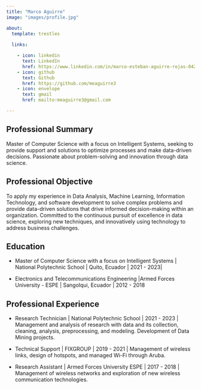 ```yaml
---
title: "Marco Aguirre"
image: "images/profile.jpg"

about:
  template: trestles
  
  links:

    - icon: linkedin
      text: LinkedIn
      href: https://www.linkedin.com/in/marco-esteban-aguirre-rojas-04253611b
    - icon: github
      text: Github
      href: https://github.com/meaguirre3
    - icon: envelope
      text: gmail
      href: mailto:meaguirre3@gmail.com

---
```

## Professional Summary
Master of Computer Science with a focus on Intelligent Systems, seeking to provide support and solutions to optimize processes and make data-driven decisions. Passionate about problem-solving and innovation through data science.

## Professional Objective
To apply my experience in Data Analysis, Machine Learning, Information Technology, and software development to solve complex problems and provide data-driven solutions that drive informed decision-making within an organization. Committed to the continuous pursuit of excellence in data science, exploring new techniques, and innovatively using technology to address business challenges.

## Education

- Master of Computer Science with a focus on Intelligent Systems | National Polytechnic School | Quito, Ecuador | 2021 - 2023|

- Electronics and Telecommunications Engineering |Armed Forces University - ESPE | Sangolqui, Ecuador | 2012 - 2018

## Professional Experience

- Research Technician | National Polytechnic School | 2021 - 2023 | Management and analysis of research with data and its collection, cleaning, analysis, preprocessing, and modeling. Development of Data Mining projects.

- Technical Support | FIXGROUP | 2019 - 2021 | Management of wireless links, design of hotspots, and managed Wi-Fi through Aruba.

- Research Assistant | Armed Forces University ESPE | 2017 - 2018 | Management of wireless networks and exploration of new wireless communication technologies.
